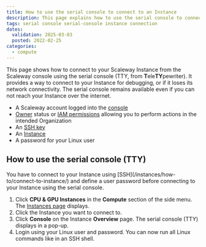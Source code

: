 ```yaml
---
title: How to use the serial console to connect to an Instance
description: This page explains how to use the serial console to connect to a Scaleway Instance.
tags: serial console serial-console instance connection
dates:
  validation: 2025-03-03
  posted: 2022-02-25
categories:
  - compute
---
```




This page shows how to connect to your Scaleway Instance from the Scaleway console using the serial console (TTY, from **T**ele**TY**pewriter). It provides a way to connect to your Instance for debugging, or if it loses its network connectivity. The serial console remains available even if you can not reach your Instance over the internet.

<Requirements />

- A Scaleway account logged into the [console](https://console.scaleway.com)
- [Owner](/iam/concepts/#owner) status or [IAM permissions](/iam/concepts/#permission) allowing you to perform actions in the intended Organization
- An [SSH key](/organizations-and-projects/how-to/create-ssh-key/)
- An [Instance](/instances/how-to/create-an-instance/)
- A password for your Linux user

## How to use the serial console (TTY)

<Message type="important">
  You have to connect to your Instance using [SSH](/instances/how-to/connect-to-instance/) and define a user password before connecting to your Instance using the serial console.
</Message>

1. Click **CPU & GPU Instances** in the **Compute** section of the side menu. The [Instances page](https://console.scaleway.com/instance/servers) displays.
2. Click the Instance you want to connect to.
3. Click **Console** on the Instance **Overview** page. The serial console (TTY) displays in a pop-up.
    <Lightbox image={image} alt="" />
4. Login using your Linux user and password. You can now run all Linux commands like in an SSH shell.


